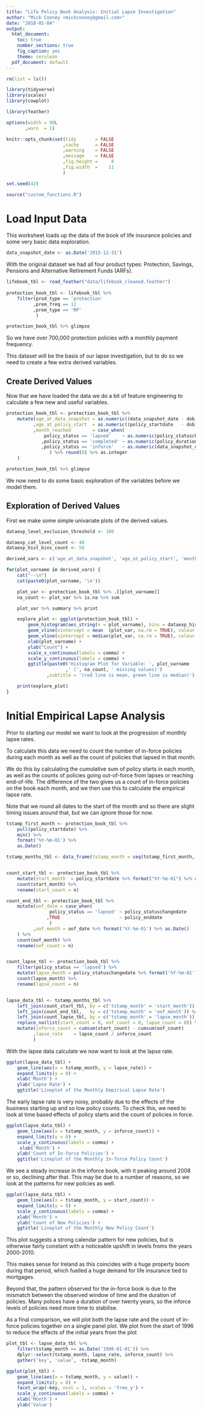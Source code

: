 ```yaml
---
title: "Life Policy Book Analysis: Initial Lapse Investigation"
author: "Mick Cooney <mickcooney@gmail.com>"
date: "2018-01-04"
output:
  html_document:
    toc: true
    number_sections: true
    fig_caption: yes
    theme: cerulean
  pdf_document: default
---
```



```r
rm(list = ls())

library(tidyverse)
library(scales)
library(cowplot)

library(feather)

options(width = 90L
       ,warn  = 1)

knitr::opts_chunk$set(tidy       = FALSE
                     ,cache      = FALSE
                     ,warning    = FALSE
                     ,message    = FALSE
                     ,fig.height =     8
                     ,fig.width  =    11
                     )

set.seed(42)

source("custom_functions.R")
```

# Load Input Data

This worksheet loads up the data of the book of life insurance
policies and some very basic data exploration.

```r
data_snapshot_date <- as.Date('2015-12-31')
```

With the original dataset we had all four product types: Protection, Savings,
Pensions and Alternative Retirement Funds (ARFs).


```r
lifebook_tbl <- read_feather("data/lifebook_cleaned.feather")
                        
protection_book_tbl <- lifebook_tbl %>%
    filter(prod_type == 'protection'
          ,prem_freq == 12
          ,prem_type == 'RP'
           )

protection_book_tbl %>% glimpse
```

So we have over 700,000 protection policies with a monthly payment frequency.

This dataset will be the basis of our lapse investigation, but to do so we
need to create a few extra derived variables.

## Create Derived Values

Now that we have loaded the data we do a bit of feature engineering to
calculate a few new and useful variables.

```r
protection_book_tbl <- protection_book_tbl %>%
    mutate(age_at_data_snapshot = as.numeric((data_snapshot_date - dob_life1) / 365.25)
          ,age_at_policy_start  = as.numeric((policy_startdate   - dob_life1) / 365.25)
          ,month_reached        = case_when(
              policy_status == 'lapsed'    ~ as.numeric(policy_statuschangedate - policy_startdate) / 30.4
             ,policy_status == 'completed' ~ as.numeric(policy_duration * 12)
             ,policy_status == 'inforce'   ~ as.numeric(data_snapshot_date - policy_startdate) / 30.4
                ) %>% round(0) %>% as.integer
    )

protection_book_tbl %>% glimpse
```

We now need to do some basic exploration of the variables before we model them.


## Exploration of Derived Values

First we make some simple univariate plots of the derived values.

```r
dataexp_level_exclusion_threshold <- 100

dataexp_cat_level_count <- 40
dataexp_hist_bins_count <- 50
```



```r
derived_vars <- c('age_at_data_snapshot', 'age_at_policy_start', 'month_reached')

for(plot_varname in derived_vars) {
    cat("--\n")
    cat(paste0(plot_varname, '\n'))

    plot_var <- protection_book_tbl %>% .[[plot_varname]]
    na_count <- plot_var %>% is.na %>% sum

    plot_var %>% summary %>% print

    explore_plot <- ggplot(protection_book_tbl) +
        geom_histogram(aes_string(x = plot_varname), bins = dataexp_hist_bins_count) +
        geom_vline(xintercept = mean  (plot_var, na.rm = TRUE), colour = 'red',   size = 1.5) +
        geom_vline(xintercept = median(plot_var, na.rm = TRUE), colour = 'green', size = 1.5) +
        xlab(plot_varname) +
        ylab("Count") +
        scale_x_continuous(labels = comma) +
        scale_y_continuous(labels = comma) +
        ggtitle(paste0('Histogram Plot for Variable: ', plot_varname
                      ,' (', na_count, ' missing values)')
               ,subtitle = '(red line is mean, green line is median)')

    print(explore_plot)
}
```



# Initial Empirical Lapse Analysis

Prior to starting our model we want to look at the progression of monthly lapse
rates.

To calculate this data we need to count the number of in-force policies during
each month as well as the count of policies that lapsed in that month.

We do this by calculating the cumulative sum of policy starts in each month, as
well as the counts of policies going out-of-force from lapses or reaching
end-of-life. The difference of the two gives us a count of in-force policies on
the book each month, and we then use this to calculate the empirical lapse rate.

Note that we round all dates to the start of the month and so there are slight
timing issues around that, but we can ignore those for now.

```r
tstamp_first_month <- protection_book_tbl %>%
    pull(policy_startdate) %>%
    min() %>%
    format('%Y-%m-01') %>%
    as.Date()

tstamp_months_tbl <- data_frame(tstamp_month = seq(tstamp_first_month, data_snapshot_date, by = 'month'))


count_start_tbl <- protection_book_tbl %>%
    mutate(start_month  = policy_startdate %>% format("%Y-%m-01") %>% as.Date()) %>%
    count(start_month) %>%
    rename(start_count = n)

count_end_tbl <- protection_book_tbl %>%
    mutate(oof_date = case_when(
                policy_status == 'lapsed' ~ policy_statuschangedate
               ,TRUE                      ~ policy_enddate
                )
          ,oof_month = oof_date %>% format('%Y-%m-01') %>% as.Date()
    ) %>%
    count(oof_month) %>%
    rename(oof_count = n)


count_lapse_tbl <- protection_book_tbl %>%
    filter(policy_status == 'lapsed') %>%
    mutate(lapse_month = policy_statuschangedate %>% format('%Y-%m-01') %>% as.Date()) %>%
    count(lapse_month) %>%
    rename(lapse_count = n)


lapse_data_tbl <- tstamp_months_tbl %>%
    left_join(count_start_tbl, by = c('tstamp_month' = 'start_month')) %>%
    left_join(count_end_tbl,   by = c('tstamp_month' = 'oof_month')) %>%
    left_join(count_lapse_tbl, by = c('tstamp_month' = 'lapse_month')) %>%
    replace_na(list(start_count = 0, oof_count = 0, lapse_count = 0)) %>%
    mutate(inforce_count = cumsum(start_count) - cumsum(oof_count)
          ,lapse_rate    = lapse_count / inforce_count
          )
```

With the lapse data calculate we now want to look at the lapse rate.

```r
ggplot(lapse_data_tbl) +
    geom_line(aes(x = tstamp_month, y = lapse_rate)) +
    expand_limits(y = 0) +
    xlab('Month') +
    ylab('Lapse Rate') +
    ggtitle('Lineplot of the Monthly Empirical Lapse Rate')
```

The early lapse rate is very noisy, probably due to the effects of the business
starting up and so low policy counts. To check this, we need to look at time
based effects of policy starts and the count of policies in force.

```r
ggplot(lapse_data_tbl) +
    geom_line(aes(x = tstamp_month, y = inforce_count)) +
    expand_limits(y = 0) +
    scale_y_continuous(labels = comma) +
     xlab('Month') +
    ylab('Count of In-force Policies') +
    ggtitle('Lineplot of the Monthly In-force Policy Count')
```

We see a steady increase in the inforce book, with it peaking around 2008 or
so, declining after that. This may be due to a number of reasons, so we look
at the patterns for new policies as well.

```r
ggplot(lapse_data_tbl) +
    geom_line(aes(x = tstamp_month, y = start_count)) +
    expand_limits(y = 0) +
    scale_y_continuous(labels = comma) +
    xlab('Month') +
    ylab('Count of New Policies') +
    ggtitle('Lineplot of the Monthly New Policy Count')
```

This plot suggests a strong calendar pattern for new policies, but is otherwise
fairly constant with a noticeable upshift in levels froms the years 2000-2010.

This makes sense for Ireland as this coincides with a huge property boom during
that period, which fuelled a huge demand for life insurance tied to mortgages.

Beyond that, the pattern observed for the in-force book is due to the mismatch
between the observed window of time and the duration of policies. Many polices
have a duration of over twenty years, so the inforce levels of policies need
more time to stabilise.

As a final comparison, we will plot both the lapse rate and the count of
in-force policies together on a single panel plot. We plot from the start of 1996
to reduce the effects of the initial years from the plot


```r
plot_tbl <- lapse_data_tbl %>%
    filter(tstamp_month >= as.Date('1996-01-01')) %>%
    dplyr::select(tstamp_month, lapse_rate, inforce_count) %>%
    gather('key', 'value', -tstamp_month)

ggplot(plot_tbl) + 
    geom_line(aes(x = tstamp_month, y = value)) +
    expand_limits(y = 0) +
    facet_wrap(~key, ncol = 1, scales = 'free_y') +
    scale_y_continuous(labels = comma) +
    xlab('Month') +
    ylab('Value')
```

